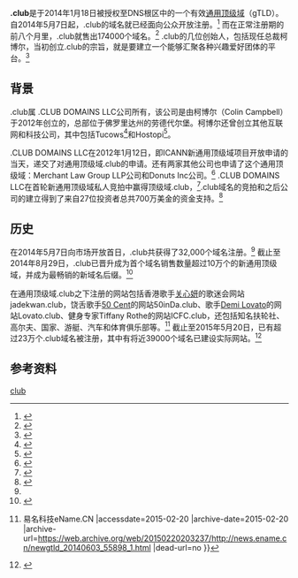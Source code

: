 {{about|電腦網域|各種其他團體|社團}}
'''.club'''是于2014年1月18日被授权至DNS根区中的一个有效[[通用頂級域|通用顶级域]]（gTLD）。自2014年5月7日起，.club的域名就已经面向公众开放注册。<ref name="morganlinton.com">{{cite web|last1=Linton|first1=Morgan|title=.CLUB Sets The Bar For Launching A New gTLD|url=http://morganlinton.com/club-sets-the-bar-for-launching-a-new-gtld/|website=Morgan Linton|accessdate=9 October 2014|archive-date=2015-05-05|archive-url=https://web.archive.org/web/20150505180355/http://morganlinton.com/club-sets-the-bar-for-launching-a-new-gtld/|dead-url=no}}</ref> 而在正常注册期的前八个月里，.club就售出174000个域名。<ref>{{Cite web |url=http://namestat.org/club |title=.club域名销售统计资料 |accessdate=2015-03-04 |archive-date=2015-02-26 |archive-url=https://web.archive.org/web/20150226163851/http://namestat.org/club |dead-url=no }}</ref> .club的几位创始人，包括现任总裁柯博尔，当初创立.club的宗旨，就是要建立一个能够汇聚各种兴趣爱好团体的平台。<ref>{{cite web|last1=Moore|first1=Travis|title=.CLUB: Building Better Online Communities|url=http://blog.ud.com/2013/12/club-building-better-online-communities/|website=United Domains Blog|accessdate=6 November 2014|archive-url=https://web.archive.org/web/20141106143603/http://blog.ud.com/2013/12/club-building-better-online-communities/|archive-date=2014-11-06|dead-url=yes}}</ref>

== 背景 ==
.club属 .CLUB DOMAINS LLC公司所有，该公司是由柯博尔（Colin Campbell）于2012年创立的，总部位于佛罗里达州的劳德代尔堡。柯博尔还曾创立其他互联网和科技公司，其中包括Tucows<ref>{{Cite web |url=http://www.tucows.com/ |title=Tucows公司 |accessdate=2015-03-04 |archive-date=2015-03-05 |archive-url=https://web.archive.org/web/20150305133049/http://www.tucows.com/ |dead-url=no }}</ref>和Hostopi<ref>{{Cite web |url=https://www.hostopia.com/ |title=Hostopia公司 |accessdate=2015-03-04 |archive-date=2015-03-25 |archive-url=https://web.archive.org/web/20150325074054/https://www.hostopia.com/ |dead-url=no }}</ref>。

.CLUB DOMAINS LLC在2012年1月12日，即ICANN新通用顶级域项目开放申请的当天，递交了对通用顶级域.club的申请。还有两家其他公司也申请了这个通用顶级域：Merchant Law Group LLP公司和Donuts Inc公司。<ref>{{cite web|last1=Henderson|first1=Nicole|title=.Club Domains Signs ICANN Registry Agreement|url=http://www.thewhir.com/web-hosting-news/club-domains-signs-icann-registry-agreement|website=TheWhir.Com|accessdate=9 October 2014|archive-date=2015-01-26|archive-url=https://web.archive.org/web/20150126174222/http://www.thewhir.com/web-hosting-news/club-domains-signs-icann-registry-agreement|dead-url=no}}</ref> .CLUB DOMAINS LLC在首轮新通用顶级域私人竞拍中赢得顶级域.club，<ref>{{cite web|last1=Berkens|first1=Michael|title=.CLUB Domains Wins The New gTLD .club "in Historic First Private Auction"|url=http://www.thedomains.com/2013/06/06/club-domains-wins-the-new-gtld-club-in-historic-first-private-auction/|website=TheDomains.com|accessdate=9 October 2014|archive-date=2014-10-14|archive-url=https://web.archive.org/web/20141014212649/http://www.thedomains.com/2013/06/06/club-domains-wins-the-new-gtld-club-in-historic-first-private-auction/|dead-url=no}}</ref>.club域名的竞拍和之后公司的建立得到了来自27位投资者总共700万美金的资金支持。<ref>{{cite web|last1=Alleman|first1=Andrew|title=27 investors chip $7 million into .Club as it wins private TLD auction|url=http://domainnamewire.com/2013/06/06/27-investors-chip-7-million-into-club-as-it-wins-private-tld-auction/|website=Domain Name Wire|accessdate=6 November 2014|archive-date=2015-03-19|archive-url=https://web.archive.org/web/20150319160907/http://domainnamewire.com/2013/06/06/27-investors-chip-7-million-into-club-as-it-wins-private-tld-auction/|dead-url=no}}</ref>

== 历史 ==
在2014年5月7日向市场开放首日，.club共获得了32,000个域名注册。<ref name="morganlinton.com"/> 截止至2014年8月29日，.club已晋升成为首个域名销售数量超过10万个的新通用顶级域，并成为最畅销的新域名后缀。<ref>{{cite web|last1=Murphy|first1=Kevin|title=.club first new gTLD to sell 100,000 domains|url=http://domainincite.com/17240-club-first-new-gtld-to-sell-100000-domains|website=DomainIncite.com|accessdate=9 October 2014|archive-date=2015-05-02|archive-url=https://web.archive.org/web/20150502073746/http://domainincite.com/17240-club-first-new-gtld-to-sell-100000-domains|dead-url=no}}</ref>

在通用顶级域.club之下注册的网站包括香港歌手[[Jade_Kwan|关心妍]]的歌迷会网站jadekwan.club，饶舌歌手[[50_Cent|50 Cent]]的网站50inDa.club、歌手[[Demi_Lovato|Demi Lovato]]的网站Lovato.club、健身专家Tiffany Rothe的网站ICFC.club，还包括知名扶轮社、高尔夫、国家、游艇、汽车和体育俱乐部等。<ref>{{Cite web |url=http://news.ename.cn/newgtld_20140603_55898_1.html |title=:知识产权门户 知产资讯 域名资讯 商标资讯 专利资讯 版权资讯 {{!}} 易名科技eName.CN<!-- 机器人生成的标题 --> |accessdate=2015-02-20 |archive-date=2015-02-20 |archive-url=https://web.archive.org/web/20150220203237/http://news.ename.cn/newgtld_20140603_55898_1.html |dead-url=no }}</ref> 截止至2015年5月20日，已有超过23万个.club域名被注册，其中有将近39000个域名已建设实际网站。<ref>{{cite web|url=http://ntldstats.com/|title=new gTLD Statistics - Get detailed insights about TLDs|accessdate=6 November 2014}}</ref>

== 参考资料 ==
{{reflist}}

{{通用頂級域}}

[[Category:頂級域|club]]